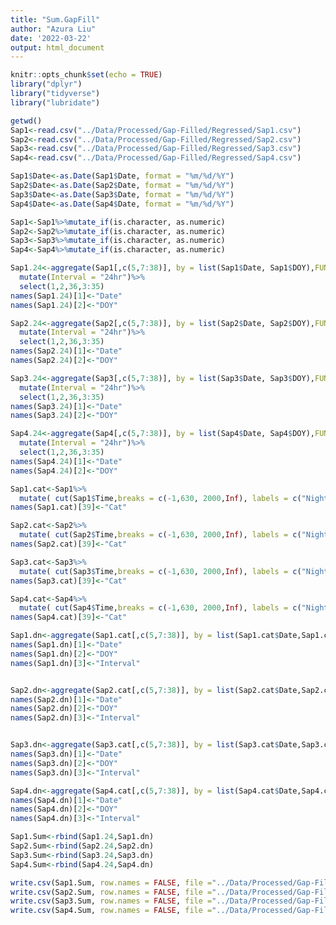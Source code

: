 ```yaml
---
title: "Sum.GapFill"
author: "Azura Liu"
date: '2022-03-22'
output: html_document
---
```


```r
knitr::opts_chunk$set(echo = TRUE)
library("dplyr")
library("tidyverse")
library("lubridate")

getwd()
Sap1<-read.csv("../Data/Processed/Gap-Filled/Regressed/Sap1.csv")
Sap2<-read.csv("../Data/Processed/Gap-Filled/Regressed/Sap2.csv")
Sap3<-read.csv("../Data/Processed/Gap-Filled/Regressed/Sap3.csv")
Sap4<-read.csv("../Data/Processed/Gap-Filled/Regressed/Sap4.csv")

Sap1$Date<-as.Date(Sap1$Date, format = "%m/%d/%Y")
Sap2$Date<-as.Date(Sap2$Date, format = "%m/%d/%Y")
Sap3$Date<-as.Date(Sap3$Date, format = "%m/%d/%Y")
Sap4$Date<-as.Date(Sap4$Date, format = "%m/%d/%Y")

Sap1<-Sap1%>%mutate_if(is.character, as.numeric)
Sap2<-Sap2%>%mutate_if(is.character, as.numeric)
Sap3<-Sap3%>%mutate_if(is.character, as.numeric)
Sap4<-Sap4%>%mutate_if(is.character, as.numeric)
```

```r
Sap1.24<-aggregate(Sap1[,c(5,7:38)], by = list(Sap1$Date, Sap1$DOY),FUN = "sum")%>%
  mutate(Interval = "24hr")%>%
  select(1,2,36,3:35)
names(Sap1.24)[1]<-"Date"
names(Sap1.24)[2]<-"DOY"

Sap2.24<-aggregate(Sap2[,c(5,7:38)], by = list(Sap2$Date, Sap2$DOY),FUN = "sum")%>%
  mutate(Interval = "24hr")%>%
  select(1,2,36,3:35)
names(Sap2.24)[1]<-"Date"
names(Sap2.24)[2]<-"DOY"

Sap3.24<-aggregate(Sap3[,c(5,7:38)], by = list(Sap3$Date, Sap3$DOY),FUN = "sum")%>%
  mutate(Interval = "24hr")%>%
  select(1,2,36,3:35)
names(Sap3.24)[1]<-"Date"
names(Sap3.24)[2]<-"DOY"

Sap4.24<-aggregate(Sap4[,c(5,7:38)], by = list(Sap4$Date, Sap4$DOY),FUN = "sum")%>%
  mutate(Interval = "24hr")%>%
  select(1,2,36,3:35)
names(Sap4.24)[1]<-"Date"
names(Sap4.24)[2]<-"DOY"
```

```r
Sap1.cat<-Sap1%>%
  mutate( cut(Sap1$Time,breaks = c(-1,630, 2000,Inf), labels = c("Night", "Daytime", "Night")))
names(Sap1.cat)[39]<-"Cat"

Sap2.cat<-Sap2%>%
  mutate( cut(Sap2$Time,breaks = c(-1,630, 2000,Inf), labels = c("Night", "Daytime", "Night")))
names(Sap2.cat)[39]<-"Cat"

Sap3.cat<-Sap3%>%
  mutate( cut(Sap3$Time,breaks = c(-1,630, 2000,Inf), labels = c("Night", "Daytime", "Night")))
names(Sap3.cat)[39]<-"Cat"

Sap4.cat<-Sap4%>%
  mutate( cut(Sap4$Time,breaks = c(-1,630, 2000,Inf), labels = c("Night", "Daytime", "Night")))
names(Sap4.cat)[39]<-"Cat"
```

```r
Sap1.dn<-aggregate(Sap1.cat[,c(5,7:38)], by = list(Sap1.cat$Date,Sap1.cat$DOY, Sap1.cat$Cat),FUN = "sum")
names(Sap1.dn)[1]<-"Date"
names(Sap1.dn)[2]<-"DOY"
names(Sap1.dn)[3]<-"Interval"


Sap2.dn<-aggregate(Sap2.cat[,c(5,7:38)], by = list(Sap2.cat$Date,Sap2.cat$DOY, Sap2.cat$Cat),FUN = "sum")
names(Sap2.dn)[1]<-"Date"
names(Sap2.dn)[2]<-"DOY"
names(Sap2.dn)[3]<-"Interval"


Sap3.dn<-aggregate(Sap3.cat[,c(5,7:38)], by = list(Sap3.cat$Date,Sap3.cat$DOY, Sap3.cat$Cat),FUN = "sum")
names(Sap3.dn)[1]<-"Date"
names(Sap3.dn)[2]<-"DOY"
names(Sap3.dn)[3]<-"Interval"

Sap4.dn<-aggregate(Sap4.cat[,c(5,7:38)], by = list(Sap4.cat$Date,Sap4.cat$DOY, Sap4.cat$Cat),FUN = "sum")
names(Sap4.dn)[1]<-"Date"
names(Sap4.dn)[2]<-"DOY"
names(Sap4.dn)[3]<-"Interval"
```

```r
Sap1.Sum<-rbind(Sap1.24,Sap1.dn)
Sap2.Sum<-rbind(Sap2.24,Sap2.dn)
Sap3.Sum<-rbind(Sap3.24,Sap3.dn)
Sap4.Sum<-rbind(Sap4.24,Sap4.dn)

write.csv(Sap1.Sum, row.names = FALSE, file ="../Data/Processed/Gap-Filled/RegressedSums/Sap1.Sum.csv")
write.csv(Sap2.Sum, row.names = FALSE, file ="../Data/Processed/Gap-Filled/RegressedSums/Sap2.Sum.csv")
write.csv(Sap3.Sum, row.names = FALSE, file ="../Data/Processed/Gap-Filled/RegressedSums/Sap3.Sum.csv")
write.csv(Sap4.Sum, row.names = FALSE, file ="../Data/Processed/Gap-Filled/RegressedSums/Sap4.Sum.csv")
```